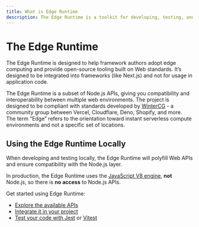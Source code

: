 ```yaml
---
title: What is Edge Runtime
description: The Edge Runtime is a toolkit for developing, testing, and defining the runtime Web APIs for Edge infrastructure.
---
```



# The Edge Runtime

The Edge Runtime is designed to help framework authors adopt edge computing and provide open-source tooling built on Web standards. It’s designed to be integrated into frameworks (like Next.js) and not for usage in application code.

The Edge Runtime is a subset of Node.js APIs, giving you compatibility and interoperability between multiple web environments. The project is designed to be compliant with standards developed by [WinterCG](https://wintercg.org) - a community group between Vercel, Cloudflare, Deno, Shopify, and more. The term “Edge” refers to the orientation toward instant serverless compute environments and not a specific set of locations.

<Features />

## Using the Edge Runtime Locally

When developing and testing locally, the Edge Runtime will polyfill Web APIs and ensure compatibility with the Node.js layer.

In production, the Edge Runtime uses the [JavaScript V8 engine](https://v8.dev/), **not** Node.js, so there is **no access** to Node.js APIs.

Get started using Edge Runtime:

- [Explore the available APIs](features/available-apis)
- [Integrate it in your project](/packages/runtime)
- [Test your code with Jest](/packages/jest-environment) or [Vitest](https://vitest.dev/config/#environment)
